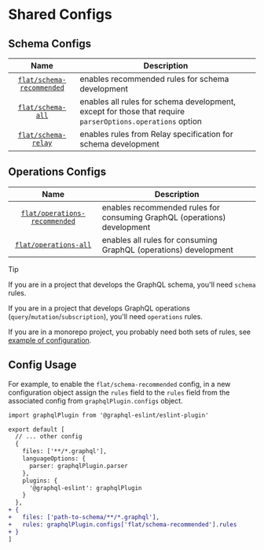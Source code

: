 # Shared Configs

## Schema Configs

|                                                                Name                                                                | Description                                                                                               |
| :--------------------------------------------------------------------------------------------------------------------------------: | --------------------------------------------------------------------------------------------------------- |
| [`flat/schema-recommended`](https://github.com/dimaMachina/graphql-eslint/tree/master/packages/plugin/src/configs/schema-recommended.ts) | enables recommended rules for schema development                                                          |
|         [`flat/schema-all`](https://github.com/dimaMachina/graphql-eslint/tree/master/packages/plugin/src/configs/schema-all.ts)         | enables all rules for schema development, except for those that require `parserOptions.operations` option |
|       [`flat/schema-relay`](https://github.com/dimaMachina/graphql-eslint/tree/master/packages/plugin/src/configs/schema-relay.ts)       | enables rules from Relay specification for schema development                                             |

## Operations Configs

|                                                                    Name                                                                    | Description                                                              |
| :----------------------------------------------------------------------------------------------------------------------------------------: | ------------------------------------------------------------------------ |
| [`flat/operations-recommended`](https://github.com/dimaMachina/graphql-eslint/tree/master/packages/plugin/src/configs/operations-recommended.ts) | enables recommended rules for consuming GraphQL (operations) development |
|         [`flat/operations-all`](https://github.com/dimaMachina/graphql-eslint/tree/master/packages/plugin/src/configs/operations-all.ts)         | enables all rules for consuming GraphQL (operations) development         |

> [!TIP]
>
> If you are in a project that develops the GraphQL schema, you'll need `schema` rules.
>
> If you are in a project that develops GraphQL operations (`query`/`mutation`/`subscription`),
> you'll need `operations` rules.
>
> If you are in a monorepo project, you probably need both sets of rules, see
> [example of configuration](https://github.com/dimaMachina/graphql-eslint/tree/master/examples/monorepo/eslint.config.js).

## Config Usage

For example, to enable the `flat/schema-recommended` config, in a new configuration object assign
the `rules` field to the `rules` field from the associated config from `graphqlPlugin.configs`
object.

```diff filename="eslint.config.js"
import graphqlPlugin from '@graphql-eslint/eslint-plugin'

export default [
  // ... other config
  {
    files: ['**/*.graphql'],
    languageOptions: {
      parser: graphqlPlugin.parser
    },
    plugins: {
      '@graphql-eslint': graphqlPlugin
    }
  },
+ {
+   files: ['path-to-schema/**/*.graphql'],
+   rules: graphqlPlugin.configs['flat/schema-recommended'].rules
+ }
]
```
